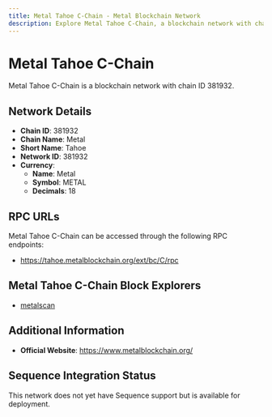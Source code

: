 ```yaml
--- 
title: Metal Tahoe C-Chain - Metal Blockchain Network
description: Explore Metal Tahoe C-Chain, a blockchain network with chain ID 381932. Learn about its native currency, Metal, and how to interact with the network.
---
```


# Metal Tahoe C-Chain

Metal Tahoe C-Chain is a blockchain network with chain ID 381932.

## Network Details

- **Chain ID**: 381932
- **Chain Name**: Metal
- **Short Name**: Tahoe
- **Network ID**: 381932
- **Currency**: 
  - **Name**: Metal
  - **Symbol**: METAL
  - **Decimals**: 18

## RPC URLs

Metal Tahoe C-Chain can be accessed through the following RPC endpoints:

- https://tahoe.metalblockchain.org/ext/bc/C/rpc

## Metal Tahoe C-Chain Block Explorers

- [metalscan](https://tahoe.metalscan.io)

## Additional Information

- **Official Website**: https://www.metalblockchain.org/

## Sequence Integration Status

This network does not yet have Sequence support but is available for deployment.
